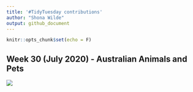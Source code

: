 ```yaml
---
title: '#TidyTuesday contributions'
author: "Shona Wilde"
output: github_document
---
```


```r
knitr::opts_chunk$set(echo = F)
```


## Week 30 (July 2020) - Australian Animals and Pets

<a href='scripts/tt_week30_animals.R' target='_blank'><img src="plots/tt_week30_animals.png" align="center"/></a>
